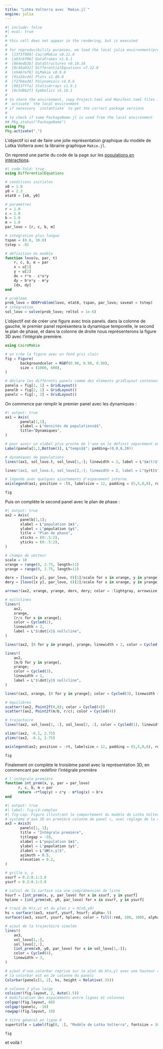 ```yaml
---
title: "Lotka Volterra avec `Makie.jl`"
engine: julia
---
```


<!-- load local julia environment (freeze package versions) -->

```julia
#| include: false
#| eval: true
#
# this cell does not appear in the rendering, but is executed
#
# for reproducibility purposes, we load the local julia environment/project, containing
#  [13f3f980] CairoMakie v0.11.6
#  [a93c6f00] DataFrames v1.6.1
#  [864edb3b] DataStructures v0.18.16
#  [0c46a032] DifferentialEquations v7.12.0
#  [e9467ef8] GLMakie v0.9.6
#  [91a5bcdd] Plots v1.40.0
#  [f27b6e38] Polynomials v4.0.6
#  [90137ffa] StaticArrays v1.9.1
#  [0c5d862f] Symbolics v5.16.1
#
# to share the environment, copy Project.toml and Manifest.toml files in some directory
# `activate` the local environment
# if necessary `instantiate` to get the correct package versions
#
# to check if some PackageName.jl is used from the local environment
## Pkg.status("PackageName")
using Pkg
Pkg.activate(".")
```


L'objectif ici est de faire une jolie représentation graphique du modèle de Lotka Volterra avec la librairie graphique `Makie.jl`.

On reprend une partie du code de la page sur les [populations en intéractions](pop_interactions.qmd).

```julia
#| code-fold: true
using DifferentialEquations

# conditions initiales
x0 = 1.0
y0 = 2.3
etat0 = [x0, y0]

# paramètres
r = 1.0
c = 1.0
b = 1.0
m = 1.0
par_lovo = [r, c, b, m]

# integration plus longue
tspan = (0.0, 30.0)
tstep = .01

# définition du modèle
function lovo(u, par, t)
    r, c, b, m = par
    x = u[1]
    y = u[2]
    dx = r*x - c*x*y
    dy = b*x*y - m*y
    [dx, dy]
end

# problème
prob_lovo = ODEProblem(lovo, etat0, tspan, par_lovo; saveat = tstep)
# intégration
sol_lovo = solve(prob_lovo; reltol = 1e-6)
```

L'objectif est de créer une figure avec trois panels. dans la colonne de gauche, le premier panel représentera la dynamique temporelle, le second le plan de phase, et dans la colonne de droite nous représenterons la figure 3D avec l'intégrale première.

```julia
using CairoMakie

# on crée la figure avec un fond gris clair
fig = Figure(
       backgroundcolor = RGBf(0.98, 0.98, 0.98),
       size = (1000, 600),
)

# déclare les différents panels comme des éléments gridlayout contenant les plots
panela = fig[1, 1] = GridLayout()
panelb = fig[2, 1] = GridLayout()
panelc = fig[:, 2] = GridLayout()
```

On commence par remplir le premier panel avec les dynamiques :

```julia
#| output: true
ax1 = Axis(
       panela[1,1],
       ylabel = L"densités de populations$$",
       title="Dynamiques",
)

# pour avoir un xlabel plus proche de l'axe on le définit séparément en réglant manuellement l'espacement/padding
Label(panela[1,1,Bottom()], L"temps$$"; padding=(0,0,0,20))

# dynamiques de populations
lines!(ax1, sol_lovo.t, sol_lovo[1,:]; linewidth = 2, label = L"$x(t)$")

lines!(ax1, sol_lovo.t, sol_lovo[2,:]; linewidth = 2, label = L"$y(t)$")

# légende avec quelques ajustements d'espacement interne
axislegend(ax1; position = :lt, labelsize = 12, padding = (5,5,0,0), rowgap = -5)

fig
```

Puis on complète le second panel avec le plan de phase :

```julia
#| output: true
ax2 = Axis(
       panelb[1,1];
       xlabel = L"population $x$",
       ylabel = L"population $y$",
       title = "Plan de phase",
       xticks = (0:.5:2),
       yticks = (0:.5:2),
)

# champs de vecteur
scale = 10
xrange = range(0, 2.75, length=11)
yrange = range(0, 2.75, length=11)

derx = [lovo([x y], par_lovo, 0)[1]/scale for x in xrange, y in yrange]
dery = [lovo([x y], par_lovo, 0)[2]/scale for x in xrange, y in yrange]

arrows!(ax2, xrange, yrange, derx, dery; color = :lightgray, arrowsize = 10)

# nullclines
lines!(
    ax2,
    xrange,
    [r/c for x in xrange];
    color = Cycled(2),
    linewidth = 2,
    label = L"$\dot{x}$ nullcline",
)

lines!(ax2, [0 for y in yrange], yrange; linewidth = 2, color = Cycled(2))

lines!(
    ax2,
    [m/b for y in yrange],
    yrange;
    color = Cycled(3),
    linewidth = 2,
    label = L"$\dot{y}$ nullcline",
)

lines!(ax2, xrange, [0 for y in yrange]; color = Cycled(3), linewidth = 2)

# équilibres
scatter!(ax2, Point2f(0,0); color = Cycled(4))
scatter!(ax2, Point2f(m/b, r/c); color = Cycled(4))

# trajectoire
lines!(ax2, sol_lovo[1, :], sol_lovo[2, :], color = Cycled(1), linewidth = 2)

xlims!(ax2, -0.1, 2.75)
ylims!(ax2, -0.1, 2.75)

axislegend(ax2; position = :rt, labelsize = 12, padding = (5,5,0,0), rowgap = -5)

fig
```

Finalement on complète le troisième panel avec la représentation 3D, en commencant par redéfinir l'intégrale première

```julia
# l'intégrale première
function int_prem(x, y, par = par_lovo)
      r, c, b, m = par
      return -r*log(y) + c*y - m*log(x) + b*x
end
```


```julia
#| output: true
#| label: fig-LV-complex
#| fig-cap: Figure illustrant le comportement du modèle de Lotka Volterra
# système d'axe 3D en première colonne de panel c, avec réglage de la caméra
ax3 = Axis3(
       panelc[1, 1];
       title = "Intégrale première",
       titlegap = -50,
       xlabel = L"population $x$",
       ylabel = L"population $y$",
       zlabel = L"$H(x,y)$",
       azimuth = 0.5,
       elevation = 0.2,
)

# grille x, y
xsurf = 0.2:0.1:3.0
ysurf = 0.2:0.1:3.0

# calcul de la surface via une compréhension de liste
hsurf = [int_prem(x, y, par_lovo) for x in xsurf, y in ysurf]
hplane = [int_prem(x0, y0, par_lovo) for x in xsurf, y in ysurf]

# tracé de H(x,y) et du plan z = H(x0,y0)
hs = surface!(ax3, xsurf, ysurf, hsurf; alpha=.5)
surface!(ax3, xsurf, ysurf, hplane; color = fill(:red, 100, 100), alpha = .3)

# ajout de la trajectoire simulée
lines!(
    ax3,
    sol_lovo[1,:],
    sol_lovo[2,:],
    [int_prem(x0, y0, par_lovo) for x in sol_lovo[1,:]];
    color = Cycled(4),
    linewidth = 3,
)

# ajout d'une colorbar reprise sur le plot de H(x,y) avec une hauteur relative sur la colonne
# la colorbar est en 2e colonne du panelc
Colorbar(panelc[1, 2], hs, height = Relative(.55))

# colonne 2 plus large
colsize!(fig.layout, 2, Auto(1.5))
# modification des espacements entre lignes et colonnes
colgap!(fig.layout, 60)
colgap!(panelc, -10)
rowgap!(fig.layout, 10)

# titre général en ligne 0
supertitle = Label(fig[0, :], "Modèle de Lotka Volterra", fontsize = 30)

fig
```

et voilà !
